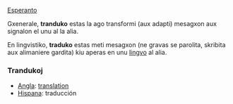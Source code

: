 [[Esperanto]]

Gxenerale, '''tranduko''' estas la ago transformi (aux adapti) mesagxon aux signalon el unu al la alia.

En lingvistiko, '''traduko''' estas meti mesagxon (ne gravas se parolita, skribita aux alimaniere gardita) kiu aperas en unu [[lingvo]] al alia. 

=== Trandukoj ===

*[[Angla]]: [[translation]]
*[[Hispana]]: traducción